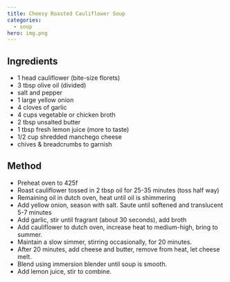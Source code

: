 ```yaml
---
title: Cheesy Roasted Cauliflower Soup
categories:
  - soup
hero: img.png
---
```

## Ingredients
- 1 head cauliflower (bite-size florets)
- 3 tbsp olive oil (divided)
- salt and pepper
- 1 large yellow onion
- 4 cloves of garlic
- 4 cups vegetable or chicken broth
- 2 tbsp unsalted butter
- 1 tbsp fresh lemon juice (more to taste)
- 1/2 cup shredded manchego cheese
- chives & breadcrumbs to garnish

## Method
- Preheat oven to 425f
- Roast cauliflower tossed in 2 tbsp oil for 25-35 minutes (toss half way)
- Remaining oil in dutch oven, heat until oil is shimmering
- Add yellow onion, season with salt.  Saute until softened and translucent 5-7 minutes
- Add garlic, stir until fragrant (about 30 seconds), add broth
- Add cauliflower to dutch oven, increase heat to medium-high, bring to summer.
- Maintain a slow simmer, stirring occasionally, for 20 minutes.
- After 20 minutes, add cheese and butter, remove from heat, let cheese melt.
- Blend using immersion blender until soup is smooth.
- Add lemon juice, stir to combine.